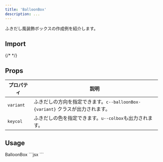 ```yaml
---
title: 'BalloonBox'
description: ...
---
```



ふきだし風装飾ボックスの作成例を紹介します。


## Import
<ImportSource name='BalloonBox' react />
{/* <ImportSource css='Badge/style.scss' react='Badge/index.jsx' astro='Badge/index.astro' /> */}

## Props

| プロパティ | 説明 |
|---|---|
|`variant`| ふきだしの方向を指定できます。`c--balloonBox-{variant}` クラスが出力されます。|
|`keycol`| ふきだしの色を指定できます。`u--colbox`も出力されます。|


## Usage


<Preview>
	<PreviewTitle>BalloonBox</PreviewTitle>
	<PreviewArea resize p='30'>
		<BalloonBox variant='left'>
			<Dummy />
		</BalloonBox>
		<BalloonBox variant='right' keycol='blue'>
			<Dummy />
		</BalloonBox>
		<BalloonBox variant='top' bdw='2px' keycol='red'>
			<Dummy />
		</BalloonBox>
		<BalloonBox variant='bottom' bgc='text' c='base'>
			<Dummy />
		</BalloonBox>
	</PreviewArea>
	<PreviewCode>
	```jsx
		<BalloonBox variant='left'>
			<Dummy />
		</BalloonBox>
		<BalloonBox variant='right' keycol='blue'>
			<Dummy />
		</BalloonBox>
		<BalloonBox variant='top' bdw='2px' keycol='red'>
			<Dummy />
		</BalloonBox>
		<BalloonBox variant='bottom' bgc='text' c='base'>
			<Dummy />
		</BalloonBox>
	```
	</PreviewCode>
</Preview>

